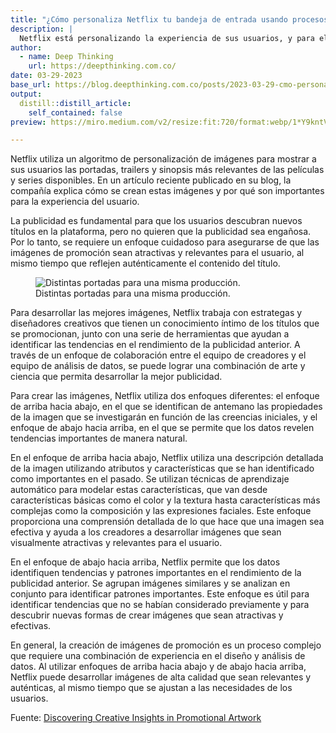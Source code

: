 ```yaml
---
title: "¿Cómo personaliza Netflix tu bandeja de entrada usando procesos de datos?"
description: |
  Netflix está personalizando la experiencia de sus usuarios, y para ello utiliza imágenes, trailers y sinopsis de títulos que son más relevantes y atractivos para cada usuario. Para crear suites de arte relevantes, atractivas y auténticas, Netflix combina el conocimiento de expertos en estrategia y diseño con herramientas de análisis de datos para identificar las tendencias.
author:
  - name: Deep Thinking 
    url: https://deepthinking.com.co/
date: 03-29-2023
base_url: https://blog.deepthinking.com.co/posts/2023-03-29-cmo-personaliza-netflix-tu-bandeja-de-entrada-usando-procesos-de-datos/
output:
  distill::distill_article:
    self_contained: false
preview: https://miro.medium.com/v2/resize:fit:720/format:webp/1*Y9kntVhxsTY0PoQEcQ4yIQ.png

---
```


Netflix utiliza un algoritmo de personalización de imágenes para mostrar a sus usuarios las portadas, trailers y sinopsis más relevantes de las películas y series disponibles. En un artículo reciente publicado en su blog, la compañía explica cómo se crean estas imágenes y por qué son importantes para la experiencia del usuario.

La publicidad es fundamental para que los usuarios descubran nuevos títulos en la plataforma, pero no quieren que la publicidad sea engañosa. Por lo tanto, se requiere un enfoque cuidadoso para asegurarse de que las imágenes de promoción sean atractivas y relevantes para el usuario, al mismo tiempo que reflejen auténticamente el contenido del título.

![Distintas portadas para una misma producción.](https://miro.medium.com/v2/resize:fit:720/format:webp/1*Y9kntVhxsTY0PoQEcQ4yIQ.png)

Para desarrollar las mejores imágenes, Netflix trabaja con estrategas y diseñadores creativos que tienen un conocimiento íntimo de los títulos que se promocionan, junto con una serie de herramientas que ayudan a identificar las tendencias en el rendimiento de la publicidad anterior. A través de un enfoque de colaboración entre el equipo de creadores y el equipo de análisis de datos, se puede lograr una combinación de arte y ciencia que permita desarrollar la mejor publicidad.

Para crear las imágenes, Netflix utiliza dos enfoques diferentes: el enfoque de arriba hacia abajo, en el que se identifican de antemano las propiedades de la imagen que se investigarán en función de las creencias iniciales, y el enfoque de abajo hacia arriba, en el que se permite que los datos revelen tendencias importantes de manera natural.

En el enfoque de arriba hacia abajo, Netflix utiliza una descripción detallada de la imagen utilizando atributos y características que se han identificado como importantes en el pasado. Se utilizan técnicas de aprendizaje automático para modelar estas características, que van desde características básicas como el color y la textura hasta características más complejas como la composición y las expresiones faciales. Este enfoque proporciona una comprensión detallada de lo que hace que una imagen sea efectiva y ayuda a los creadores a desarrollar imágenes que sean visualmente atractivas y relevantes para el usuario.

En el enfoque de abajo hacia arriba, Netflix permite que los datos identifiquen tendencias y patrones importantes en el rendimiento de la publicidad anterior. Se agrupan imágenes similares y se analizan en conjunto para identificar patrones importantes. Este enfoque es útil para identificar tendencias que no se habían considerado previamente y para descubrir nuevas formas de crear imágenes que sean atractivas y efectivas.

En general, la creación de imágenes de promoción es un proceso complejo que requiere una combinación de experiencia en el diseño y análisis de datos. Al utilizar enfoques de arriba hacia abajo y de abajo hacia arriba, Netflix puede desarrollar imágenes de alta calidad que sean relevantes y auténticas, al mismo tiempo que se ajustan a las necesidades de los usuarios.

Fuente: [Discovering Creative Insights in Promotional Artwork](https://netflixtechblog.com/discovering-creative-insights-in-promotional-artwork-295e4d788db5)

